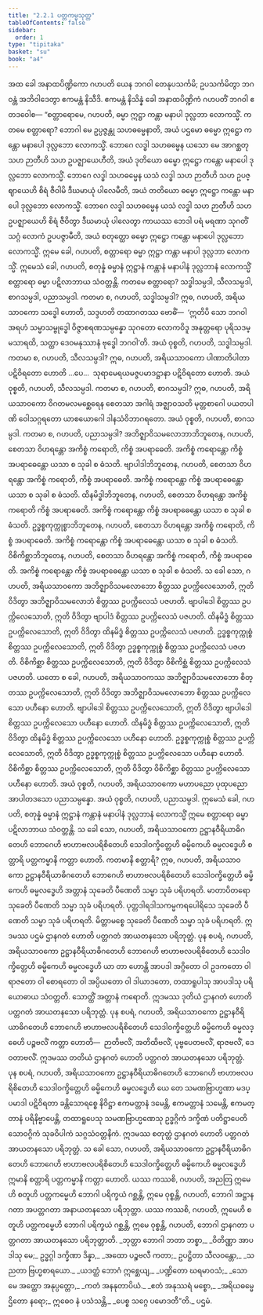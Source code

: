 ```yaml
---
title: "2.2.1 ပတ္တကမ္မသုတ္တ"
tableOfContents: false
sidebar:
  order: 1
type: "tipitaka"
basket: "su"
book: "a4"
---
```



<DynamicBreadcrumb />

<Division number="61" book="a4" e="ch" v="15" p="376">

<Paragraph number="439" book="a4">
အထ ခေါ အနာထပိဏ္ဍိကော ဂဟပတိ ယေန ဘဂဝါ တေနုပသင်္ကမိ; ဥပသင်္ကမိတွာ ဘဂဝန္တံ အဘိဝါဒေတွာ ဧကမန္တံ နိသီဒိ. ဧကမန္တံ နိသိန္နံ ခေါ အနာထပိဏ္ဍိကံ ဂဟပတိံ ဘဂဝါ ဧတဒဝေါစ—
</Paragraph>

<Paragraph number="440" book="a4">
“စတ္တာရောမေ, ဂဟပတိ, ဓမ္မာ ဣဋ္ဌာ ကန္တာ မနာပါ ဒုလ္လဘာ လောကသ္မိံ. ကတမေ စတ္တာရော? ဘောဂါ မေ ဥပ္ပဇ္ဇန္တု သဟဓမ္မေနာတိ, အယံ ပဌမော ဓမ္မော ဣဋ္ဌော ကန္တော မနာပေါ ဒုလ္လဘော လောကသ္မိံ.
</Paragraph>

<Paragraph number="441" book="a4">
ဘောဂေ လဒ္ဓါ သဟဓမ္မေန ယသော မေ အာဂစ္ဆတု သဟ ဉာတီဟိ သဟ ဥပဇ္ဈာယေဟီတိ, အယံ ဒုတိယော ဓမ္မော ဣဋ္ဌော ကန္တော မနာပေါ ဒုလ္လဘော လောကသ္မိံ.
</Paragraph>

<Paragraph number="442" book="a4">
ဘောဂေ လဒ္ဓါ သဟဓမ္မေန ယသံ လဒ္ဓါ သဟ ဉာတီဟိ သဟ ဥပဇ္ဈာယေဟိ စိရံ ဇီဝါမိ ဒီဃမာယုံ ပါလေမီတိ, အယံ တတိယော ဓမ္မော ဣဋ္ဌော ကန္တော မနာပေါ ဒုလ္လဘော လောကသ္မိံ.
</Paragraph>

<Paragraph number="443" book="a4">
ဘောဂေ လဒ္ဓါ သဟဓမ္မေန ယသံ လဒ္ဓါ သဟ ဉာတီဟိ သဟ ဥပဇ္ဈာယေဟိ စိရံ ဇီဝိတွာ ဒီဃမာယုံ ပါလေတွာ ကာယဿ ဘေဒါ ပရံ မရဏာ သုဂတိံ သဂ္ဂံ လောကံ ဥပပဇ္ဇာမီတိ, အယံ စတုတ္ထော ဓမ္မော ဣဋ္ဌော ကန္တော မနာပေါ ဒုလ္လဘော လောကသ္မိံ. ဣမေ ခေါ, ဂဟပတိ, စတ္တာရော ဓမ္မာ ဣဋ္ဌာ ကန္တာ မနာပါ ဒုလ္လဘာ လောကသ္မိံ.
</Paragraph>

<Paragraph number="444" book="a4">
ဣမေသံ ခေါ, ဂဟပတိ, စတုန္နံ ဓမ္မာနံ ဣဋ္ဌာနံ ကန္တာနံ မနာပါနံ ဒုလ္လဘာနံ လောကသ္မိံ စတ္တာရော ဓမ္မာ ပဋိလာဘာယ သံဝတ္တန္တိ. ကတမေ စတ္တာရော? သဒ္ဓါသမ္ပဒါ, သီလသမ္ပဒါ, စာဂသမ္ပဒါ, ပညာသမ္ပဒါ.
</Paragraph>

<Paragraph number="445" book="a4">
ကတမာ စ, ဂဟပတိ, သဒ္ဓါသမ္ပဒါ? ဣဓ, ဂဟပတိ, အရိယသာဝကော သဒ္ဓေါ ဟောတိ, သဒ္ဒဟတိ တထာဂတဿ ဗောဓိံ—  ‘ဣတိပိ သော ဘဂဝါ အရဟံ သမ္မာသမ္ဗုဒ္ဓေါ ဝိဇ္ဇာစရဏသမ္ပန္နော သုဂတော လောကဝိဒူ အနုတ္တရော ပုရိသဒမ္မသာရထိ, သတ္ထာ ဒေဝမနုဿာနံ ဗုဒ္ဓေါ ဘဂဝါ’တိ. အယံ ဝုစ္စတိ, ဂဟပတိ, သဒ္ဓါသမ္ပဒါ.
</Paragraph>

<Paragraph number="446" book="a4">
ကတမာ စ, ဂဟပတိ, သီလသမ္ပဒါ? ဣဓ, ဂဟပတိ, အရိယသာဝကော ပါဏာတိပါတာ ပဋိဝိရတော ဟောတိ …ပေ…  သုရာမေရယမဇ္ဇပမာဒဋ္ဌာနာ ပဋိဝိရတော ဟောတိ. အယံ ဝုစ္စတိ, ဂဟပတိ, သီလသမ္ပဒါ.
</Paragraph>

<Paragraph number="447" book="a4">
ကတမာ စ, ဂဟပတိ, စာဂသမ္ပဒါ? ဣဓ, ဂဟပတိ, အရိယသာဝကော ဝိဂတမလမစ္ဆေရေန စေတသာ အဂါရံ အဇ္ဈာဝသတိ မုတ္တစာဂေါ ပယတပါဏိ ဝေါသဂ္ဂရတော ယာစယောဂေါ ဒါနသံဝိဘာဂရတော. အယံ ဝုစ္စတိ, ဂဟပတိ, စာဂသမ္ပဒါ.
</Paragraph>

<Paragraph number="448" book="a4">
ကတမာ စ, ဂဟပတိ, ပညာသမ္ပဒါ? အဘိဇ္ဈာဝိသမလောဘာဘိဘူတေန, ဂဟပတိ, စေတသာ ဝိဟရန္တော အကိစ္စံ ကရောတိ, ကိစ္စံ အပရာဓေတိ. အကိစ္စံ ကရောန္တော ကိစ္စံ အပရာဓေန္တော ယသာ စ သုခါ စ ဓံသတိ. ဗျာပါဒါဘိဘူတေန, ဂဟပတိ, စေတသာ ဝိဟရန္တော အကိစ္စံ ကရောတိ, ကိစ္စံ အပရာဓေတိ. အကိစ္စံ ကရောန္တော ကိစ္စံ အပရာဓေန္တော ယသာ စ သုခါ စ ဓံသတိ. ထိနမိဒ္ဓါဘိဘူတေန, ဂဟပတိ, စေတသာ ဝိဟရန္တော အကိစ္စံ ကရောတိ ကိစ္စံ အပရာဓေတိ. အကိစ္စံ ကရောန္တော ကိစ္စံ အပရာဓေန္တော ယသာ စ သုခါ စ ဓံသတိ. ဥဒ္ဓစ္စကုက္ကုစ္စာဘိဘူတေန, ဂဟပတိ, စေတသာ ဝိဟရန္တော အကိစ္စံ ကရောတိ, ကိစ္စံ အပရာဓေတိ. အကိစ္စံ ကရောန္တော ကိစ္စံ အပရာဓေန္တော ယသာ စ သုခါ စ ဓံသတိ. ဝိစိကိစ္ဆာဘိဘူတေန, ဂဟပတိ, စေတသာ ဝိဟရန္တော အကိစ္စံ ကရောတိ, ကိစ္စံ အပရာဓေတိ. အကိစ္စံ ကရောန္တော ကိစ္စံ အပရာဓေန္တော ယသာ စ သုခါ စ ဓံသတိ.
</Paragraph>

<Paragraph number="449" book="a4">
သ ခေါ သော, ဂဟပတိ, အရိယသာဝကော အဘိဇ္ဈာဝိသမလောဘော စိတ္တဿ ဥပက္ကိလေသောတိ, ဣတိ ဝိဒိတွာ အဘိဇ္ဈာဝိသမလောဘံ စိတ္တဿ ဥပက္ကိလေသံ ပဇဟတိ. ဗျာပါဒေါ စိတ္တဿ ဥပက္ကိလေသောတိ, ဣတိ ဝိဒိတွာ ဗျာပါဒံ စိတ္တဿ ဥပက္ကိလေသံ ပဇဟတိ. ထိနမိဒ္ဓံ စိတ္တဿ ဥပက္ကိလေသောတိ, ဣတိ ဝိဒိတွာ ထိနမိဒ္ဓံ စိတ္တဿ ဥပက္ကိလေသံ ပဇဟတိ. ဥဒ္ဓစ္စကုက္ကုစ္စံ စိတ္တဿ ဥပက္ကိလေသောတိ, ဣတိ ဝိဒိတွာ ဥဒ္ဓစ္စကုက္ကုစ္စံ စိတ္တဿ ဥပက္ကိလေသံ ပဇဟတိ. ဝိစိကိစ္ဆာ စိတ္တဿ ဥပက္ကိလေသောတိ, ဣတိ ဝိဒိတွာ ဝိစိကိစ္ဆံ စိတ္တဿ ဥပက္ကိလေသံ ပဇဟတိ.
</Paragraph>

<Paragraph number="450" book="a4">
ယတော စ ခေါ, ဂဟပတိ, အရိယသာဝကဿ အဘိဇ္ဈာဝိသမလောဘော စိတ္တဿ ဥပက္ကိလေသောတိ, ဣတိ ဝိဒိတွာ အဘိဇ္ဈာဝိသမလောဘော စိတ္တဿ ဥပက္ကိလေသော ပဟီနော ဟောတိ. ဗျာပါဒေါ စိတ္တဿ ဥပက္ကိလေသောတိ, ဣတိ ဝိဒိတွာ ဗျာပါဒေါ စိတ္တဿ ဥပက္ကိလေသော ပဟီနော ဟောတိ. ထိနမိဒ္ဓံ စိတ္တဿ ဥပက္ကိလေသောတိ, ဣတိ ဝိဒိတွာ ထိနမိဒ္ဓံ စိတ္တဿ ဥပက္ကိလေသော ပဟီနော ဟောတိ. ဥဒ္ဓစ္စကုက္ကုစ္စံ စိတ္တဿ ဥပက္ကိလေသောတိ, ဣတိ ဝိဒိတွာ ဥဒ္ဓစ္စကုက္ကုစ္စံ စိတ္တဿ ဥပက္ကိလေသော ပဟီနော ဟောတိ. ဝိစိကိစ္ဆာ စိတ္တဿ ဥပက္ကိလေသောတိ, ဣတိ ဝိဒိတွာ ဝိစိကိစ္ဆာ စိတ္တဿ ဥပက္ကိလေသော ပဟီနော ဟောတိ. အယံ ဝုစ္စတိ, ဂဟပတိ, အရိယသာဝကော မဟာပညော ပုထုပညော အာပါတဒသော ပညာသမ္ပန္နော. အယံ ဝုစ္စတိ, ဂဟပတိ, ပညာသမ္ပဒါ. ဣမေသံ ခေါ, ဂဟပတိ, စတုန္နံ ဓမ္မာနံ ဣဋ္ဌာနံ ကန္တာနံ မနာပါနံ ဒုလ္လဘာနံ လောကသ္မိံ ဣမေ စတ္တာရော ဓမ္မာ ပဋိလာဘာယ သံဝတ္တန္တိ.
</Paragraph>

<Paragraph number="451" book="a4">
သ ခေါ သော, ဂဟပတိ, အရိယသာဝကော ဥဋ္ဌာနဝီရိယာဓိဂတေဟိ ဘောဂေဟိ ဗာဟာဗလပရိစိတေဟိ သေဒါဝက္ခိတ္တေဟိ ဓမ္မိကေဟိ ဓမ္မလဒ္ဓေဟိ စတ္တာရိ ပတ္တကမ္မာနိ ကတ္တာ ဟောတိ. ကတမာနိ စတ္တာရိ? ဣဓ, ဂဟပတိ, အရိယသာဝကော ဥဋ္ဌာနဝီရိယာဓိဂတေဟိ ဘောဂေဟိ ဗာဟာဗလပရိစိတေဟိ သေဒါဝက္ခိတ္တေဟိ ဓမ္မိကေဟိ ဓမ္မလဒ္ဓေဟိ အတ္တာနံ သုခေတိ ပီဏေတိ သမ္မာ သုခံ ပရိဟရတိ. မာတာပိတရော သုခေတိ ပီဏေတိ သမ္မာ သုခံ ပရိဟရတိ. ပုတ္တဒါရဒါသကမ္မကရပေါရိသေ သုခေတိ ပီဏေတိ သမ္မာ သုခံ ပရိဟရတိ. မိတ္တာမစ္စေ သုခေတိ ပီဏေတိ သမ္မာ သုခံ ပရိဟရတိ. ဣဒမဿ ပဌမံ ဌာနဂတံ ဟောတိ ပတ္တဂတံ အာယတနသော ပရိဘုတ္တံ.
</Paragraph>

<Paragraph number="452" book="a4">
ပုန စပရံ, ဂဟပတိ, အရိယသာဝကော ဥဋ္ဌာနဝီရိယာဓိဂတေဟိ ဘောဂေဟိ ဗာဟာဗလပရိစိတေဟိ သေဒါဝက္ခိတ္တေဟိ ဓမ္မိကေဟိ ဓမ္မလဒ္ဓေဟိ ယာ တာ ဟောန္တိ အာပဒါ အဂ္ဂိတော ဝါ ဥဒကတော ဝါ ရာဇတော ဝါ စောရတော ဝါ အပ္ပိယတော ဝါ ဒါယာဒတော, တထာရူပါသု အာပဒါသု ပရိယောဓာယ သံဝတ္တတိ. သောတ္ထိံ အတ္တာနံ ကရောတိ. ဣဒမဿ ဒုတိယံ ဌာနဂတံ ဟောတိ ပတ္တဂတံ အာယတနသော ပရိဘုတ္တံ.
</Paragraph>

<Paragraph number="453" book="a4">
ပုန စပရံ, ဂဟပတိ, အရိယသာဝကော ဥဋ္ဌာနဝီရိယာဓိဂတေဟိ ဘောဂေဟိ ဗာဟာဗလပရိစိတေဟိ သေဒါဝက္ခိတ္တေဟိ ဓမ္မိကေဟိ ဓမ္မလဒ္ဓေဟိ ပဉ္စဗလိံ ကတ္တာ ဟောတိ—  ဉာတိဗလိံ, အတိထိဗလိံ, ပုဗ္ဗပေတဗလိံ, ရာဇဗလိံ, ဒေဝတာဗလိံ. ဣဒမဿ တတိယံ ဌာနဂတံ ဟောတိ ပတ္တဂတံ အာယတနသော ပရိဘုတ္တံ.
</Paragraph>

<Paragraph number="454" book="a4">
ပုန စပရံ, ဂဟပတိ, အရိယသာဝကော ဥဋ္ဌာနဝီရိယာဓိဂတေဟိ ဘောဂေဟိ ဗာဟာဗလပရိစိတေဟိ သေဒါဝက္ခိတ္တေဟိ ဓမ္မိကေဟိ ဓမ္မလဒ္ဓေဟိ ယေ တေ သမဏဗြာဟ္မဏာ မဒပ္ပမာဒါ ပဋိဝိရတာ ခန္တိသောရစ္စေ နိဝိဋ္ဌာ ဧကမတ္တာနံ ဒမေန္တိ, ဧကမတ္တာနံ သမေန္တိ, ဧကမတ္တာနံ ပရိနိဗ္ဗာပေန္တိ, တထာရူပေသု သမဏဗြာဟ္မဏေသု ဥဒ္ဓဂ္ဂိကံ ဒက္ခိဏံ ပတိဋ္ဌာပေတိ သောဝဂ္ဂိကံ သုခဝိပါကံ သဂ္ဂသံဝတ္တနိကံ. ဣဒမဿ စတုတ္ထံ ဌာနဂတံ ဟောတိ ပတ္တဂတံ အာယတနသော ပရိဘုတ္တံ.
</Paragraph>

<Paragraph number="455" book="a4">
သ ခေါ သော, ဂဟပတိ, အရိယသာဝကော ဥဋ္ဌာနဝီရိယာဓိဂတေဟိ ဘောဂေဟိ ဗာဟာဗလပရိစိတေဟိ သေဒါဝက္ခိတ္တေဟိ ဓမ္မိကေဟိ ဓမ္မလဒ္ဓေဟိ ဣမာနိ စတ္တာရိ ပတ္တကမ္မာနိ ကတ္တာ ဟောတိ. ယဿ ကဿစိ, ဂဟပတိ, အညတြ ဣမေဟိ စတူဟိ ပတ္တကမ္မေဟိ ဘောဂါ ပရိက္ခယံ ဂစ္ဆန္တိ, ဣမေ ဝုစ္စန္တိ, ဂဟပတိ, ဘောဂါ အဋ္ဌာနဂတာ အပတ္တဂတာ အနာယတနသော ပရိဘုတ္တာ. ယဿ ကဿစိ, ဂဟပတိ, ဣမေဟိ စတူဟိ ပတ္တကမ္မေဟိ ဘောဂါ ပရိက္ခယံ ဂစ္ဆန္တိ, ဣမေ ဝုစ္စန္တိ, ဂဟပတိ, ဘောဂါ ဌာနဂတာ ပတ္တဂတာ အာယတနသော ပရိဘုတ္တာတိ.
</Paragraph>

<Paragraph number="456" book="a4">
_ဘုတ္တာ ဘောဂါ ဘတာ ဘစ္စာ,_  
_ဝိတိဏ္ဏာ အာပဒါသု မေ;_  
ဥဒ္ဓဂ္ဂါ ဒက္ခိဏာ ဒိန္နာ,_  
_အထော ပဉ္စဗလီ ကတာ;_  
ဥပဋ္ဌိတာ သီလဝန္တော,_  
_သညတာ ဗြဟ္မစာရယော._  

</Paragraph>

<Paragraph number="457" type="verses" book="a4">
_ယဒတ္ထံ ဘောဂံ ဣစ္ဆေယျ,_  
_ပဏ္ဍိတော ဃရမာဝသံ;_  
_သော မေ အတ္ထော အနုပ္ပတ္တော,_  
_ကတံ အနနုတာပိယံ._  

</Paragraph>

<Paragraph number="458" type="verses" book="a4">
_ဧတံ အနုဿရံ မစ္စော,_  
_အရိယဓမ္မေ ဌိတော နရော;_  
ဣဓေဝ နံ ပသံသန္တိ,_  
_ပေစ္စ သဂ္ဂေ ပမောဒတီ”တိ._  


</Paragraph>
</Division>

<Paragraph number="459" type="center" book="a4">
ပဌမံ.
</Paragraph>